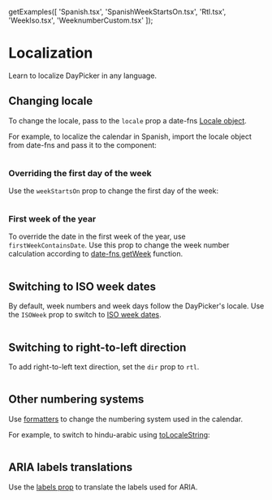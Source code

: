 
  getExamples([
    'Spanish.tsx',
    'SpanishWeekStartsOn.tsx',
    'Rtl.tsx',
    'WeekIso.tsx',
    'WeeknumberCustom.tsx'
  ]);

# Localization

Learn to localize DayPicker in any language.

## Changing locale

To change the locale, pass to the `locale` prop a date-fns [Locale
object](http://date-fns.org/docs/Locale).

For example, to localize the calendar in Spanish, import the locale object from
date-fns and pass it to the component:

```include-example filename="Spanish.tsx"

```

### Overriding the first day of the week

Use the `weekStartsOn` prop to change the first day of the week:

```include-example filename="SpanishWeekStartsOn.tsx"

```

### First week of the year

To override the date in the first week of the year, use `firstWeekContainsDate`.
Use this prop to change the week number calculation according to [date-fns
getWeek](https://date-fns.org/docs/getWeek) function.

```include-example filename="WeeknumberCustom.tsx"

```

## Switching to ISO week dates

By default, week numbers and week days follow the DayPicker's locale. Use the
`ISOWeek` prop to switch to [ISO week
dates](https://en.wikipedia.org/wiki/ISO_week_date).

```include-example filename="WeekIso.tsx"

```

## Switching to right-to-left direction

To add right-to-left text direction, set the `dir` prop to `rtl`.

```include-example filename="Rtl.tsx"

```

## Other numbering systems

Use [formatters](/guides/formatters) to change the numbering system used in the
calendar.

For example, to switch to hindu-arabic using
[toLocaleString](https://developer.mozilla.org/en/docs/Web/JavaScript/Reference/Global_Objects/Date/toLocaleString):

```include-example filename="NumberingSystem.tsx"

```

## ARIA labels translations

Use the [labels prop](/api/interfaces/daypickerdefaultprops#labels) to translate
the labels used for ARIA.
